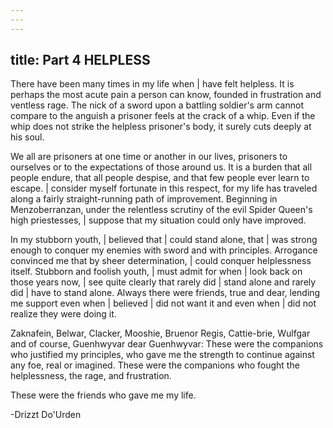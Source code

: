 ```yaml
---
---
---
```

title: Part 4 HELPLESS
---

There have been many times in my life when | have felt helpless. It is perhaps the most acute pain a person can know, founded in frustration and ventless rage. The nick of a sword upon a battling soldier's arm cannot compare to the anguish a prisoner feels at the crack of a whip. Even if the whip does not strike the helpless prisoner's body, it surely cuts deeply at his soul.

We all are prisoners at one time or another in our lives, prisoners to ourselves or to the expectations of those around us. It is a burden that all people endure, that all people despise, and that few people ever learn to escape. | consider myself fortunate in this respect, for my life has traveled along a fairly straight-running path of improvement. Beginning in Menzoberranzan, under the relentless scrutiny of the evil Spider Queen's high priestesses, | suppose that my situation could only have improved.

In my stubborn youth, | believed that | could stand alone, that | was strong enough to conquer my enemies with sword and with principles. Arrogance convinced me that by sheer determination, | could conquer helplessness itself. Stubborn and foolish youth, | must admit for when | look back on those years now, | see quite clearly that rarely did | stand alone and rarely did | have to stand alone. Always there were friends, true and dear, lending me support even when | believed | did not want it and even when | did not realize they were doing it.

Zaknafein, Belwar, Clacker, Mooshie, Bruenor Regis, Cattie-brie, Wulfgar and of course, Guenhwyvar dear Guenhwyvar: These were the companions who justified my principles, who gave me the strength to continue against any foe, real or imagined. These were the companions who fought the helplessness, the rage, and frustration.

These were the friends who gave me my life.

-Drizzt Do'Urden

